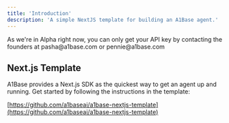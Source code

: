 ```yaml
---
title: 'Introduction'
description: 'A simple NextJS template for building an A1Base agent.'
---
```


<Note>
  As we're in Alpha right now, you can only get your API key by contacting the founders at pasha@a1base.com or pennie@a1base.com
</Note>

## Next.js Template

A1Base provides a Next.js SDK as the quickest way to get an agent up and running. Get started by following the instructions in the template:

[https://github.com/a1baseai/a1base-nextjs-template](https://github.com/a1baseai/a1base-nextjs-template)